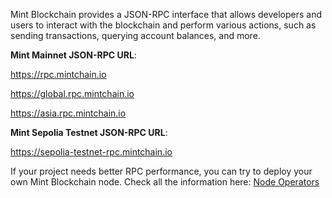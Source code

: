Mint Blockchain provides a JSON-RPC interface that allows developers and users to interact with the blockchain and perform various actions, such as sending transactions, querying account balances, and more.

<b>Mint Mainnet JSON-RPC URL</b>: 

https://rpc.mintchain.io

https://global.rpc.mintchain.io

https://asia.rpc.mintchain.io


<b>Mint Sepolia Testnet JSON-RPC URL</b>: 

https://sepolia-testnet-rpc.mintchain.io


If your project needs better RPC performance, you can try to deploy your own Mint Blockchain node. Check all the information here: [Node Operators](/tools/operators)